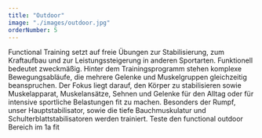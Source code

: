 ```yaml
---
title: "Outdoor"
image: "./images/outdoor.jpg"
orderNumber: 5
---
```


Functional Training setzt auf freie Übungen zur Stabilisierung, zum Kraftaufbau und zur
Leistungssteigerung in anderen Sportarten. Funktionell bedeutet zweckmäßig. Hinter dem
Trainingsprogramm stehen komplexe Bewegungsabläufe, die mehrere Gelenke und Muskelgruppen gleichzeitig
beanspruchen. Der Fokus liegt darauf, den Körper zu stabilisieren sowie Muskelapparat, Muskelansätze, Sehnen
und Gelenke für den Alltag oder für intensive sportliche Belastungen fit zu machen. Besonders der Rumpf, unser
Hauptstabilisator, sowie die tiefe Bauchmuskulatur und Schulterblattstabilisatoren werden trainiert. Teste den
functional outdoor Bereich im 1a fit
